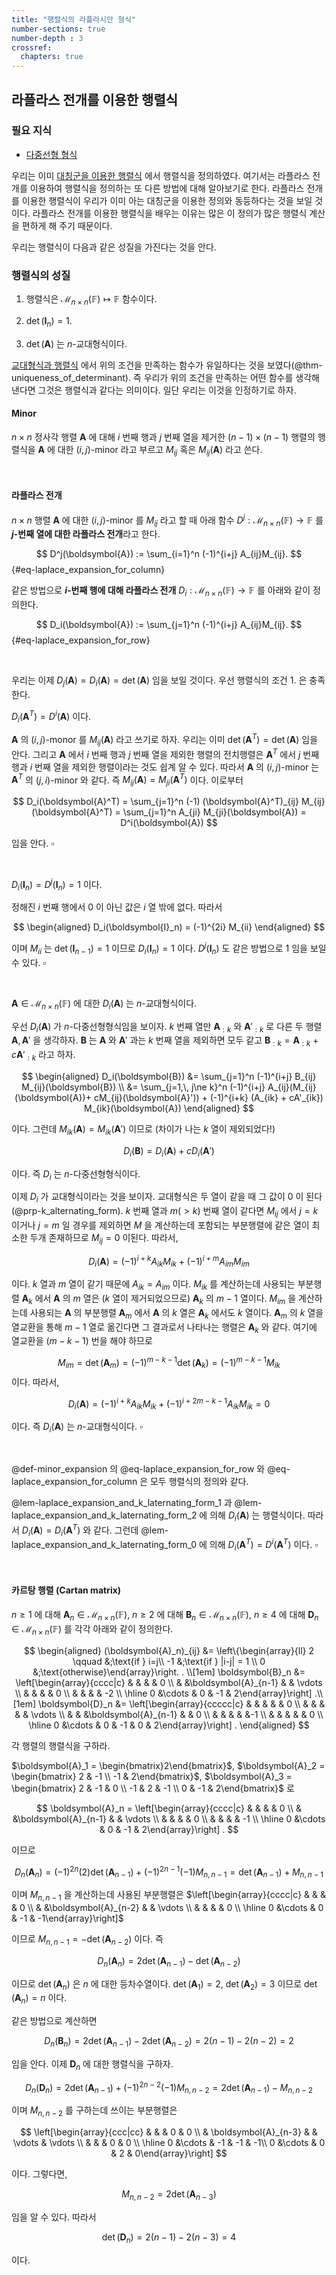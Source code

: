 ```yaml
---
title: "행렬식의 라플라시안 형식"
number-sections: true
number-depth : 3
crossref:
  chapters: true
---
```


## 라플라스 전개를 이용한 행렬식

::: {.callout-warning icon="false"}

### 필요 지식

 - [다중선형 형식](bilinear_form.qmd)

:::


우리는 이미 [대칭군을 이용한 행렬식](../part1/ch1_03_determinant.qmd#sec-determinant_definition_using_symmetric_group) 에서 행렬식을 정의하였다. 여기서는 라플라스 전개를 이용하여 행렬식을 정의하는 또 다른 방법에 대해 알아보기로 한다. 라플라스 전개를 이용한 행렬식이 우리가 이미 아는 대칭군을 이용한 정의와 동등하다는 것을 보일 것이다. 라플라스 전개를 이용한 행렬식을 배우는 이유는 많은 이 정의가 많은 행렬식 계산을 편하게 해 주기 때문이다. 

우리는 행렬식이 다음과 같은 성질을 가진다는 것을 안다.

::: {.callout-note icon="false"}

### 행렬식의 성질

1. 행렬식은 $\mathcal{M}_{n\times n}(\mathbb{F})\mapsto \mathbb{F}$ 함수이다.

2. $\det(\boldsymbol{I}_n) =1$. 

3. $\det(\boldsymbol{A})$ 는 $n$-교대형식이다.

::::

[교대형식과 행렬식](../part3/bilinear_form.qmd#sec-alternating_form_and_determinant_of_matrix) 에서 위의 조건을 만족하는 함수가 유일하다는 것을 보였다(@thm-uniqueness_of_determinant). 즉 우리가 위의 조건을 만족하는 어떤 함수를 생각해낸다면 그것은 행렬식과 같다는 의미이다. 일단 우리는 이것을 인정하기로 하자.


::: {.callout-note appearance="minimal"}

::: {#def-minor_of_matrix}
#### Minor

$n \times n$ 정사각 행렬 $\boldsymbol{A}$ 에 대해 $i$ 번째 행과 $j$ 번째 열을 제거한 $(n-1)\times (n-1)$ 행렬의 행렬식을 $\boldsymbol{A}$ 에 대한 $(i,\,j)$-minor 라고 부르고 $M_{ij}$ 혹은 $M_{ij}(\boldsymbol{A})$ 라고 쓴다. 
:::

:::

</br>

::: {.callout-note appearance="minimal"}
::: {#def-minor_expansion}

#### 라플라스 전개

$n\times n$ 행렬 $\boldsymbol{A}$ 에 대한 $(i,\,j)$-minor 를 $M_{ij}$ 라고 할 때 아래 함수 $D^{j}:\mathcal{M}_{n\times n}(\mathbb{F}) \to \mathbb{F}$ 를 **$j$-번째 열에 대한 라플라스 전개**라고 한다.

$$
D^j(\boldsymbol{A}) :=   \sum_{i=1}^n (-1)^{i+j} A_{ij}M_{ij}.
$$ {#eq-laplace_expansion_for_column}

같은 방법으로 **$i$-번째 행에 대해 라플라스 전개** $D_i:\mathcal{M}_{n\times n}(\mathbb{F}) \to \mathbb{F}$ 를 아래와 같이 정의한다.

$$
D_i(\boldsymbol{A}) :=   \sum_{j=1}^n (-1)^{i+j} A_{ij}M_{ij}.
$$ {#eq-laplace_expansion_for_row}

:::

:::

</br>

우리는 이제 $D_j(\boldsymbol{A})=D_i(\boldsymbol{A})=\det(\boldsymbol{A})$ 임을 보일 것이다. 우선 행렬식의 조건 1. 은 충족한다. 


::: {#lem-laplace_expansion_and_k_laternating_form_0}

$D_i(\boldsymbol{A}^T) = D^i (\boldsymbol{A})$ 이다.
:::

::: {.proof}

$\boldsymbol{A}$ 의 $(i, j)$-monor 를 $M_{ij}(\boldsymbol{A})$ 라고 쓰기로 하자. 우리는 이미 $\det(\boldsymbol{A}^T) = \det(\boldsymbol{A})$ 임을 안다. 그리고 $\boldsymbol{A}$ 에서 $i$ 번째 행과 $j$ 번째 열을 제외한 행렬의 전치행렬은 $\boldsymbol{A}^T$ 에서 $j$ 번째 행과 $i$ 번째 열을 제외한 행렬이라는 것도 쉽계 알 수 있다. 따라서 $\boldsymbol{A}$ 의 $(i,j)$-minor 는 $\boldsymbol{A}^T$ 의 $(j, i)$-minor 와 같다. 즉 $M_{ij}(\boldsymbol{A}) = M_{ji}(\boldsymbol{A}^T)$ 이다. 이로부터

$$
D_i(\boldsymbol{A}^T) = \sum_{j=1}^n (-1) (\boldsymbol{A}^T)_{ij} M_{ij}(\boldsymbol{A}^T) = \sum_{j=1}^n A_{ji} M_{ji}(\boldsymbol{A}) = D^i(\boldsymbol{A}) 
$$

임을 안다. $\square$

:::

</br>

::: {#lem-laplace_expansion_and_k_laternating_form_1}

$D_i(\boldsymbol{I}_n)=D^j(\boldsymbol{I}_n)=1$ 이다.

:::

::: {.proof}

정해진 $i$ 번째 행에서 $0$ 이 아닌 값은 $i$ 열 밖에 없다. 따라서

$$
\begin{aligned}
D_i(\boldsymbol{I}_n) = (-1)^{2i} M_{ii}
\end{aligned}
$$

이며 $M_{ii}$ 는 $\det(\boldsymbol{I}_{n-1}) =1$ 이므로 $D_i(\boldsymbol{I}_n)=1$ 이다. $D^j(\boldsymbol{I}_n)$ 도 같은 방법으로 $1$ 임을 보일 수 있다. $\square$

:::

</br>

::: {#lem-laplace_expansion_and_k_laternating_form_2}

$\boldsymbol{A}\in \mathcal{M}_{n \times n}(\mathbb{F})$ 에 대한 $D_i(\boldsymbol{A})$ 는 $n$-교대형식이다.

:::

::: {.proof}

우선 $D_i(\boldsymbol{A})$ 가 $n$-다중선형형식임을 보이자. $k$ 번째 열만 $\boldsymbol{A}_{:k}$ 와 $\boldsymbol{A}'_{:k}$ 로 다른 두 행렬 $\boldsymbol{A},\, \boldsymbol{A}'$ 을 생각하자. $\boldsymbol{B}$ 는 $\boldsymbol{A}$ 와 $\boldsymbol{A}'$ 과는 $k$ 번째 열을 제외하면 모두 같고 $\boldsymbol{B}_{:k}= \boldsymbol{A}_{:k} + c\boldsymbol{A}'_{:k}$ 라고 하자. 

$$
\begin{aligned}
D_i(\boldsymbol{B}) &= \sum_{j=1}^n (-1)^{i+j} B_{ij} M_{ij}(\boldsymbol{B}) \\
&= \sum_{j=1,\, j\ne k}^n (-1)^{i+j} A_{ij}(M_{ij}(\boldsymbol{A})+ cM_{ij}(\boldsymbol{A}')) + (-1)^{i+k} (A_{ik} + cA'_{ik}) M_{ik}(\boldsymbol{A})
\end{aligned}
$$

이다. 그런데 $M_{ik}(\boldsymbol{A})= M_{ik}(\boldsymbol{A}')$ 이므로 (차이가 나는 $k$ 열이 제외되었다!)

$$
D_{i}(\boldsymbol{B}) = D_i(\boldsymbol{A}) + cD_i (\boldsymbol{A}')
$$

이다. 즉 $D_i$ 는 $n$-다중선형형식이다.

이제 $D_i$ 가 교대형식이라는 것을 보이자. 교대형식은 두 열이 같을 때 그 값이 $0$ 이 된다(@prp-k_alternating_form). $k$ 번째 열과 $m(>k)$ 번째 열이 같다면 $M_{ij}$ 에서 $j=k$ 이거나 $j=m$ 일 경우를 제외하면 $M$ 을 계산하는데 포함되는 부분행렬에 같은 열이 최소한 두개 존재하므로 $M_{ij}=0$ 이된다. 따라서, 

$$
D_{i}(\boldsymbol{A}) = (-1)^{i+k}A_{ik}M_{ik} + (-1)^{i+m}A_{im} M_{im}
$$

이다. $k$ 열과 $m$ 열이 같기 때문에 $A_{ik} = A_{im}$ 이다. $M_{ik}$ 를 계산하는데 사용되는 부분행렬 $\boldsymbol{A}_k$ 에서 $\boldsymbol{A}$ 의 $m$ 열은 ($k$ 열이 제거되었으므로) $\boldsymbol{A}_k$ 의 $m-1$ 열이다. $M_{im}$ 을 계산하는데 사용되는 $\boldsymbol{A}$ 의 부분행렬 $\boldsymbol{A}_m$ 에서 $\boldsymbol{A}$ 의 $k$ 열은 $\boldsymbol{A}_k$ 에서도 $k$ 열이다. $\boldsymbol{A}_m$ 의 $k$ 열을 열교환을 통해 $m-1$ 열로 옮긴다면 그 결과로서 나타나는 행렬은 $\boldsymbol{A}_k$ 와 같다. 여기에 열교환을 $(m-k-1)$ 번을 해야 하므로 

$$
M_{im}=\det(\boldsymbol{A}_m) = (-1)^{m-k-1}\det(\boldsymbol{A}_k) = (-1)^{m-k-1}M_{ik}
$$ 
이다. 따라서,

$$
D_i(\boldsymbol{A}) = (-1)^{i+k} A_{ik}M_{ik} +(-1)^{i+2m-k-1}A_{ik}M_{ik} = 0
$$

이다. 즉 $D_i(\boldsymbol{A})$ 는 $n$-교대형식이다. $\square$

:::

</br>

::: {#thm-laplacian_expansion_and_determinant}

@def-minor_expansion 의 @eq-laplace_expansion_for_row 와 @eq-laplace_expansion_for_column 은 모두 행렬식의 정의와 같다.
:::

::: {.proof}

@lem-laplace_expansion_and_k_laternating_form_1 과 @lem-laplace_expansion_and_k_laternating_form_2 에 의해 $D_i(\boldsymbol{A})$ 는 행렬식이다. 따라서 $D_i(\boldsymbol{A})=D_i(\boldsymbol{A}^T)$ 와 같다. 그런데 @lem-laplace_expansion_and_k_laternating_form_0 에 의해 $D_i(\boldsymbol{A}^T)=D^i(\boldsymbol{A}^T)$ 이다. $\square$

:::

</br>

::: {#exr-determinant_of_cartan_matrix}

#### 카르탕 행렬 (Cartan matrix)
$n\ge 1$ 에 대해 $\boldsymbol{A}_n\in \mathcal{M}_{n\times n}(\mathbb{F})$, $n \ge 2$ 에 대해 $\boldsymbol{B}_n\in \mathcal{M}_{n\times n}(\mathbb{F})$, $n\ge 4$ 에 대해 $\boldsymbol{D}_n \in \mathcal{M}_{n\times n}(\mathbb{F})$ 를 각각 아래와 같이 정의한다.

$$
\begin{aligned}
(\boldsymbol{A}_n)_{ij} &= \left\{\begin{array}{ll} 2 \qquad &;\text{if } i=j\\ -1 &;\text{if } |i-j| =  1 \\ 0 &;\text{otherwise}\end{array}\right. . \\[1em]
\boldsymbol{B}_n &= \left[\begin{array}{cccc|c} & & & & 0 \\ & &\boldsymbol{A}_{n-1} & & \vdots \\ & & & & 0 \\ & & & & -2 \\ \hline 0 &\cdots & 0 & -1 & 2\end{array}\right]  .\\[1em]
\boldsymbol{D}_n &= \left[\begin{array}{ccccc|c} & & & &  & 0 \\ & & & & & \vdots \\ & & &\boldsymbol{A}_{n-1} & & 0 \\ & & & & &-1 \\ & & & & & 0 \\ \hline 0 &\cdots & 0 & -1 & 0 & 2\end{array}\right]  . 
\end{aligned}
$$

각 행렬의 행렬식을 구하라.
:::

::: {.solution}

$\boldsymbol{A}_1 = \begin{bmatrix}2\end{bmatrix}$, $\boldsymbol{A}_2 = \begin{bmatrix} 2 & -1 \\ -1 & 2\end{bmatrix}$, $\boldsymbol{A}_3 = \begin{bmatrix} 2 & -1 & 0 \\ -1 & 2 & -1 \\ 0 & -1 & 2\end{bmatrix}$ 로

$$
\boldsymbol{A}_n = \left[\begin{array}{cccc|c} & & & & 0 \\ & &\boldsymbol{A}_{n-1} & & \vdots \\ & & & & 0 \\ & & & & -1 \\ \hline 0 &\cdots & 0 & -1 & 2\end{array}\right]  .
$$

이므로 

$$
D_n(\boldsymbol{A}_n)  = (-1)^{2n}(2)\det(\boldsymbol{A}_{n-1}) +(-1)^{2n-1}(-1)M_{n,n-1} = \det(\boldsymbol{A}_{n-1}) + M_{n,\,n-1}
$$

이며 $M_{n,n-1}$ 을 계산하는데 사용된 부분행렬은 $\left[\begin{array}{cccc|c} & & & & 0 \\ & &\boldsymbol{A}_{n-2} & & \vdots \\ & & & & 0 \\ \hline 0 &\cdots & 0 & -1 & -1\end{array}\right]$ 

이므로 $M_{n,n-1} = -\det(\boldsymbol{A}_{n-2})$ 이다. 즉

$$
D_n(\boldsymbol{A}_n) = 2 \det(\boldsymbol{A}_{n-1}) - \det(\boldsymbol{A}_{n-2})
$$

이므로 $\det(\boldsymbol{A}_n)$ 은 $n$ 에 대한 등차수열이다. $\det(\boldsymbol{A}_1)=2$, $\det(\boldsymbol{A}_2)= 3$ 이므로 $\det(\boldsymbol{A}_n)=n$ 이다.

같은 방법으로 계산하면

$$
D_n (\boldsymbol{B}_n) = 2\det(\boldsymbol{A}_{n-1}) - 2 \det(\boldsymbol{A}_{n-2}) = 2(n-1)-2(n-2)= 2
$$

임을 안다. 이제 $\boldsymbol{D}_n$ 에 대한 행렬식을 구하자.

$$
D_n(\boldsymbol{D}_n) = 2 \det(\boldsymbol{A}_{n-1}) + (-1)^{2n-2}(-1) M_{n, n-2} = 2 \det(\boldsymbol{A}_{n-1}) - M_{n, n-2}
$$

이며 $M_{n, n-2}$ 를 구하는데 쓰이는 부분행렬은 

$$
\left[\begin{array}{ccc|cc} & & & 0 & 0 \\ & \boldsymbol{A}_{n-3} & & \vdots &  \vdots \\ & & & 0 & 0 \\ \hline 0 &\cdots & -1 & -1 & -1\\  0 &\cdots & 0 & 2 & 0\end{array}\right]
$$

이다. 그렇다면, 

$$
M_{n, n-2} = 2\det(\boldsymbol{A}_{n-3})
$$

임을 알 수 있다. 따라서 

$$
\det(\boldsymbol{D}_n) = 2(n-1) - 2(n-3) = 4
$$

이다. 

:::


</br>

